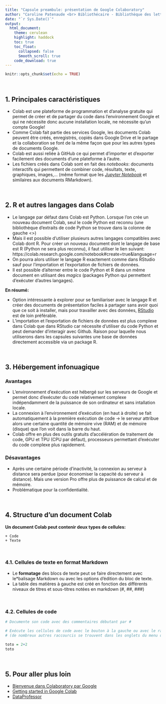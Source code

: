 ```yaml
---
title: "Capsule preambule: présentation de Google Colaboratory"
author: "Caroline Patenaude <br> Bibliothécaire - Bibliothèque des lettres et sciences humaines"
date: "`r Sys.Date()`"
output: 
  html_document: 
    theme: cerulean
    highlight: haddock
    toc: true
    toc_float: 
      collapsed: false
      Smooth_scroll: true
    code_download: true
---
```


```r
knitr::opts_chunk$set(echo = TRUE)
```

<br>

## 1. Principales caractéristiques

*   Colab est une plateforme de programmation et d'analyse gratuite qui permet de créer et de partager du code dans l'environnement Google et qui ne nécessite donc aucune installation locale, ne nécessite qu'un compte Google!
*   Comme Colab fait partie des services Google, les documents Colab peuvent être créés, enregistrés, copiés dans Google Drive et le partage et la collaboration se font de la même façon que pour les autres types de documents Google. 
*   Colab est aussi reliée à GitHub ce qui permet d'importer et d'exporter facilement des documents d'une plateforme à l'autre.
*   Les fichiers créés dans Colab sont en fait des  _notebooks_: documents interactifs qui permettent de combiner code, résultats, texte, graphiques, images,... (même format que les _[Jupyter Notebook](https://jupyter.org/)_ et similaires aux documents RMarkdown).

<br>

## 2. R et autres langages dans Colab

*   Le langage par défaut dans Colab est Python. Lorsque l'on crée un nouveau document Colab, seul  le code Python est reconnu (une bibliothèque d’extraits de code Python se trouve dans la colonne de gauche <>)
*   Mais il est possible d'utiliser plusieurs autres langages compatibles avec Colab dont R. Pour créer un nouveau document dont le langage de base est R (Python ne sera plus reconnu), il faut utiliser le lien suivant:
https://colab.research.google.com/notebook#create=true&language=r
*   On pourra alors utiliser le langage R exactement comme dans RStudio sauf pour l'importation et l'exportation de fichiers de données.
*   Il est  possible d'alterner entre le code Python et R dans un même document en utilisant des *magics* (packages Python qui permettent d'exécuter d'autres langages).

**En résumé:**

*   Option intéressante à explorer pour se familiariser avec le langage R et créer des documents de présentation faciles à partager sans avoir quoi que ce soit à installer, mais pour travailler avec des données, [RStudio](https://rstudio.com/) est de loin préférable. 
* L'importation et l'exportation de fichiers de données est plus complexe dans Colab que dans RStudio car nécessite d'utiliser du code Python et peut demander d'interagir avec Github. Raison pour laquelle nous utiliserons dans les capsules suivantes une base de données directement accessible via un package R. 

<br>

## 3. Hébergement infonuagique

### Avantages
*   L'environnement d'exécution est hébergé sur les serveurs de Google et permet donc d'exécuter du code relativement complexe indépendamment de la puissance de son ordinateur et sans intallation locale. 
*   La connexion à l'environnement d'exécution (en haut à droite) se fait automatiquement à la première exécution de code -> le serveur attribue alors une certaine quantité de mémoire vive (RAM) et de mémoire (disque) que l'on voit dans la barre du haut.
*    Colab offre en plus des outils gratuits d'accélération de traitement de code, GPU et TPU (CPU par défaut), processeurs permettant d’exécuter du code complexe plus rapidement. 

### Désavantages
*   Après une certaine période d'inactivité, la connexion au serveur à distance sera perdue (pour économiser la capacité du serveur à distance). Mais une version Pro offre plus de puissance de calcul et de mémoire.
* Problématique pour la confidentialité.

<br>

## 4. Structure d'un document Colab

**Un document Colab peut contenir deux types de cellules:**

```
+ Code
+ Texte
```

<br>

### 4.1. Cellules de texte en format Markdown

*   Le **formatage** des blocs de texte peut se faire directement avec le*balisage Markdown ou avec les options d'édition du bloc de texte.
*   La table des matières à gauche est créé en fonction des différents niveaux de titres et sous-titres notées en markdown (#, ##, ###)

<br>

### 4.2. Cellules de code

```r
# Documente son code avec des commentaires débutant par #

# Exécute les cellules de code avec le bouton à la gauche ou avec le raccourci ctrl + entrée 
# (de nombreux autres raccourcis se trouvent dans les onglets du menu du haut).

toto = 2+2
toto
```

<br>

## 5. Pour aller plus loin

*   [Bienvenue dans Colaboratory par Google](https://colab.research.google.com/notebooks/intro.ipynb#scrollTo=ufxBm1yRnruN)
*   [Getting started in Google Colab](https://towardsdatascience.com/getting-started-with-google-colab-f2fff97f594c) 
*   [DataProfessor](https://www.youtube.com/channel/UCV8e2g4IWQqK71bbzGDEI4Q)